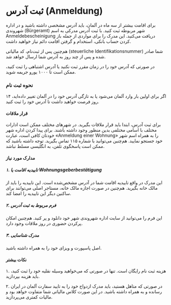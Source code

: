# ثبت آدرس (Anmeldung)

برای اقامت بیشتر از سه ماه در آلمان، باید آدرس مشخصی داشته باشید و در اداره شهروندی (Bürgeramt) شهر مربوطه ثبت کنید.
با ثبت آدرس مدرکی به اسم 
Anmeldebescheinigung
دریافت می‌کنید. این مدرک را برای مواردی از جمله باز کردن حساب بانکی، استخدام و گرفتن اقامت دائم نیاز خواهید داشت.

هم‌چنین پس از ثبت‌نام، کد مالیاتی (steuerliche Identifikationsnummer) شما صادر شده و پس از چند روز به آدرس شما ارسال خواهد شد.

در صورتی که آدرس خود را در زمان مقرر ثبت نکنید یا آدرس اشتباهی را ثبت کنید، ممکن است تا ۱۰۰۰ یورو جریمه شوید.
### نحوه ثبت نام
اگر برای اولین بار وارد آلمان می‌شود یا به تازگی آدرس خود را در آلمان تغییر داده‌اید، ۱۴ روز فرصت خواهید داشت تا آدرس خود را ثبت کنید.

#### قرار ملاقات
برای ثبت آدرس، ابتدا باید قرار ملاقات بگیرید. در شهرهای مختلف ممکن است ادارات مختلف با اسامی مختلفی بدین منظور وجود داشته باشند. برای پیدا کردن اداره شهر خودتان کافی است، عبارت 
«Anmeldung einer Wohnung»
را به همراه اسم شهر خود جستجو نمایید. هم‌چنین می‌توانید با شماره ۱۱۵ تماس بگیرید. توجه داشته باشید که ممکن است پاسخگوی تلفن، به انگلیسی مسلط نباشد.


#### مدارک مورد نیاز

##### ۱. تاییدیه اقامت یا Wohnungsgeberbestätigung
این مدرک در واقع تاییدیه اقامت شما در آدرس مشخص‌شده است. این تاییدیه را باید از مالک خانه بگیرید.
هم‌چنین در صورت اجازه مالک خانه، مستاجر اصلی می‌توانند برای ساکنین دیگر این تاییدیه را امضا کند.

##### ۲. فرم مربوط به ثبت آدرس
این فرم را می‌توانید از سایت اداره شهروندی شهر خود دانلود و پر کنید. هم‌چنین امکان پرکردن حضوری در روز ملاقات وجود دارد.

##### ۳. مدرک شناسایی
اصل پاسپورت و ویزای خود را به همراه داشته باشید.

#### نکات بیشتر

۱. هزینه ثبت نام رایگان است. تنها در صورتی که می‌خواهید وسیله نقلیه خود را ثبت کنید، باید هزینه بپردازید.

۲. در صورتی که متاهل هستید، باید مدرک ازدواج خود را به تایید سفارت آلمان در ایران رسانده و به همراه داشته باشید. در این صورت کلاس مالیاتی شما متفاوت خواهد بود و مالیات کمتری می‌پردازید.
